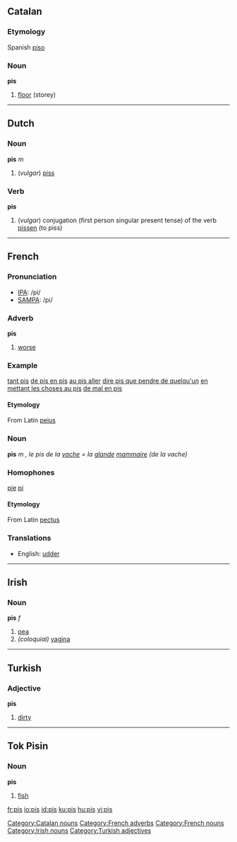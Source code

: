==Catalan==
===Etymology===
Spanish [[piso]]
===Noun===
'''pis'''

# [[floor]] (storey)

[[Category:Catalan nouns]]

----

==Dutch==
===Noun===
'''pis''' ''m''
#(''vulgar'') [[piss]]
===Verb===
'''pis'''
#(''vulgar'') conjugation (first person singular present tense) of the verb [[pissen]] (to piss)

----

==French==

===Pronunciation===
*[[w:IPA|IPA]]: /pi/
*[[w:SAMPA|SAMPA]]: /pi/

===Adverb===
'''pis'''

# [[worse]]

===Example===
[[tant pis]]
[[de pis en pis]]
[[au pis aller]]
[[dire pis que pendre de quelqu'un]]
[[en mettant les choses au pis]]
[[de mal en pis]]

====Etymology====
From Latin [[peius]]

===Noun===
'''pis''' ''m'' '', le pis de la [[vache]] = la [[glande]] [[mammaire]] (de la vache)''
===Homophones===
[[pie]] [[pi]]
====Etymology====
From Latin [[pectus]]

===Translations===
*English: [[udder]]

[[Category:French adverbs]]
[[Category:French nouns]]

----

==Irish==
===Noun===
'''pis''' ''f''

# [[pea]]
# ''(coloquial)'' [[vagina]]

[[Category:Irish nouns]]

----

==Turkish==
===Adjective===
'''pis'''

#[[dirty]]

[[Category:Turkish adjectives]]

----

==Tok Pisin==

===Noun===
'''pis'''

# [[fish]]

[[fr:pis]]
[[io:pis]]
[[id:pis]]
[[ku:pis]]
[[hu:pis]]
[[vi:pis]]